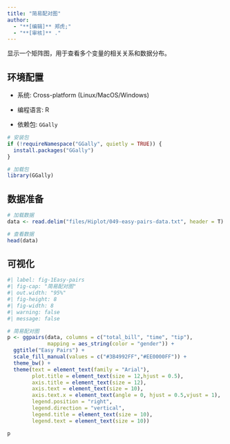 ```yaml
---
title: "简易配对图"
author:
  - "**[编辑]** 郑虎;"
  - "**[审核]** ."
---
```


显示一个矩阵图，用于查看多个变量的相关关系和数据分布。

## 环境配置

-   系统: Cross-platform (Linux/MacOS/Windows)

-   编程语言: R

-   依赖包: `GGally`

```r
# 安装包
if (!requireNamespace("GGally", quietly = TRUE)) {
  install.packages("GGally")
}

# 加载包
library(GGally)
```

## 数据准备

```r
# 加载数据
data <- read.delim("files/Hiplot/049-easy-pairs-data.txt", header = T)

# 查看数据
head(data)
```

## 可视化

```r
#| label: fig-1Easy-pairs
#| fig-cap: "简易配对图"
#| out.width: "95%"
#| fig-height: 8
#| fig-width: 8
#| warning: false
#| message: false

# 简易配对图
p <- ggpairs(data, columns = c("total_bill", "time", "tip"),
             mapping = aes_string(color = "gender")) +
  ggtitle("Easy Pairs") +
  scale_fill_manual(values = c("#3B4992FF","#EE0000FF")) +
  theme_bw() +
  theme(text = element_text(family = "Arial"),
        plot.title = element_text(size = 12,hjust = 0.5),
        axis.title = element_text(size = 12),
        axis.text = element_text(size = 10),
        axis.text.x = element_text(angle = 0, hjust = 0.5,vjust = 1),
        legend.position = "right",
        legend.direction = "vertical",
        legend.title = element_text(size = 10),
        legend.text = element_text(size = 10))

p
```



